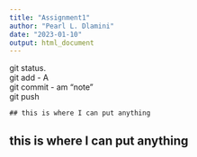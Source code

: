 ```yaml
---
title: "Assignment1"
author: "Pearl L. Dlamini"
date: "2023-01-10"
output: html_document
---
```



git status.  
git add - A    
git commit - am "note"     
git push    

`## this is where I can put anything`

## this is where I can put anything